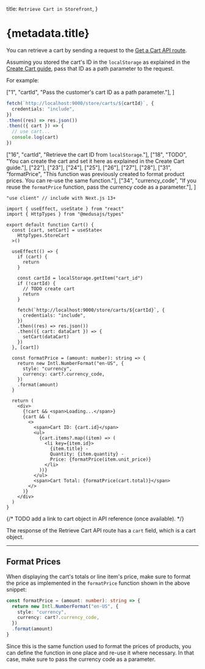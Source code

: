 
  title: `Retrieve Cart in Storefront`,
}

# {metadata.title}

You can retrieve a cart by sending a request to the [Get a Cart API route](!api!/store#carts_getcartsid).

Assuming you stored the cart's ID in the `localStorage` as explained in the [Create Cart guide](../create/page.mdx), pass that ID as a path parameter to the request.

For example:

<CodeTabs group="store-request">
  <CodeTab label="Fetch API" value="fetch">

  ["1", "cartId", "Pass the customer's cart ID as a path parameter."],
]

  ```ts highlights={fetchHighlights}
  fetch(`http://localhost:9000/store/carts/${cartId}`, {
    credentials: "include",
  })
  .then((res) => res.json())
  .then(({ cart }) => {
    // use cart...
    console.log(cart)
  })
  ```

  </CodeTab>
  <CodeTab label="React" value="react">

  ["16", "cartId", "Retrieve the cart ID from `localStorage`."],
  ["18", "TODO", "You can create the cart and set it here as explained in the Create Cart guide."],
  ["22"], ["23"], ["24"], ["25"], ["26"], ["27"], ["28"],
  ["31", "formatPrice", "This function was previously created to format product prices. You can re-use the same function."],
  ["34", "currency_code", "If you reuse the `formatPrice` function, pass the currency code as a parameter."],
]

  ```tsx highlights={highlights}
  "use client" // include with Next.js 13+

  import { useEffect, useState } from "react"
  import { HttpTypes } from "@medusajs/types"

  export default function Cart() {
    const [cart, setCart] = useState<
      HttpTypes.StoreCart
    >()

    useEffect(() => {
      if (cart) {
        return
      }

      const cartId = localStorage.getItem("cart_id")
      if (!cartId) {
        // TODO create cart
        return
      }

      fetch(`http://localhost:9000/store/carts/${cartId}`, {
        credentials: "include",
      })
      .then((res) => res.json())
      .then(({ cart: dataCart }) => {
        setCart(dataCart)
      })
    }, [cart])

    const formatPrice = (amount: number): string => {
      return new Intl.NumberFormat("en-US", {
        style: "currency",
        currency: cart?.currency_code,
      })
      .format(amount)
    }

    return (
      <div>
        {!cart && <span>Loading...</span>}
        {cart && (
          <>
            <span>Cart ID: {cart.id}</span>
            <ul>
              {cart.items?.map((item) => (
                <li key={item.id}>
                  {item.title} -
                  Quantity: {item.quantity} -
                  Price: {formatPrice(item.unit_price)}
                </li>
              ))}
            </ul>
            <span>Cart Total: {formatPrice(cart.total)}</span>
          </>
        )}
      </div>
    )
  }
  ```

  </CodeTab>
</CodeTabs>

{/* TODO add a link to cart object in API reference (once available). */}

The response of the Retrieve Cart API route has a `cart` field, which is a cart object.

---

## Format Prices

When displaying the cart's totals or line item's price, make sure to format the price as implemented in the `formatPrice` function shown in the above snippet:

```ts
const formatPrice = (amount: number): string => {
  return new Intl.NumberFormat("en-US", {
    style: "currency",
    currency: cart?.currency_code,
  })
  .format(amount)
}
```

Since this is the same function used to format the prices of products, you can define the function in one place and re-use it where necessary. In that case, make sure to pass the currency code as a parameter.
